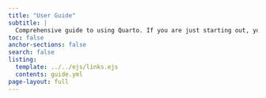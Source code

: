 ```yaml
---
title: "User Guide"
subtitle: |
  Comprehensive guide to using Quarto. If you are just starting out, you may want to  explore the [tutorials](../getting-started/index.qmd) to learn the basics.
toc: false
anchor-sections: false
search: false
listing:
  template: ../../ejs/links.ejs
  contents: guide.yml
page-layout: full
---
```

